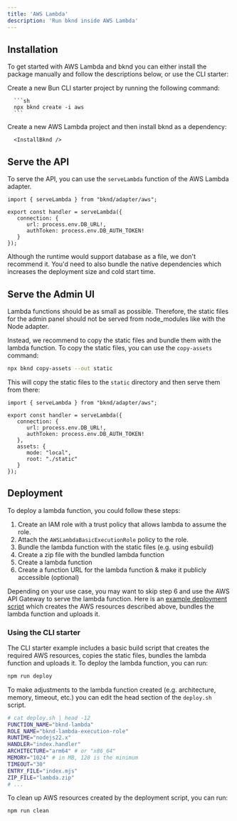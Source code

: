```yaml
---
title: 'AWS Lambda'
description: 'Run bknd inside AWS Lambda'
---
```


## Installation
To get started with AWS Lambda and bknd you can either install the package manually and follow the descriptions below, or use the CLI starter:

<Tabs>
   <Tab title="CLI Starter">
      Create a new Bun CLI starter project by running the following command:

      ```sh
      npx bknd create -i aws
      ```
   </Tab>
   <Tab title="Manual">
      Create a new AWS Lambda project and then install bknd as a dependency:

      <InstallBknd />
   </Tab>
</Tabs>

## Serve the API
To serve the API, you can use the `serveLambda` function of the AWS Lambda adapter.

```tsx index.mjs
import { serveLambda } from "bknd/adapter/aws";

export const handler = serveLambda({
   connection: {
      url: process.env.DB_URL!,
      authToken: process.env.DB_AUTH_TOKEN!
   }
});
```
Although the runtime would support database as a file, we don't recommend it. You'd need to also bundle the native dependencies which increases the deployment size and cold start time.

## Serve the Admin UI
Lambda functions should be as small as possible. Therefore, the static files for the admin panel should not be served from node_modules like with the Node adapter.

Instead, we recommend to copy the static files and bundle them with the lambda function. To copy the static files, you can use the `copy-assets` command:

```bash
npx bknd copy-assets --out static
```

This will copy the static files to the `static` directory and then serve them from there:

```tsx index.mjs {8-11}
import { serveLambda } from "bknd/adapter/aws";

export const handler = serveLambda({
   connection: {
      url: process.env.DB_URL!,
      authToken: process.env.DB_AUTH_TOKEN!
   },
   assets: {
      mode: "local",
      root: "./static"
   }
});
```

## Deployment
To deploy a lambda function, you could follow these steps:

1. Create an IAM role with a trust policy that allows lambda to assume the role.
2. Attach the `AWSLambdaBasicExecutionRole` policy to the role.
3. Bundle the lambda function with the static files (e.g. using esbuild)
4. Create a zip file with the bundled lambda function
5. Create a lambda function 
6. Create a function URL for the lambda function & make it publicly accessible (optional)

Depending on your use case, you may want to skip step 6 and use the AWS API Gateway to serve the lambda function. Here is an [example deployment script](https://github.com/bknd-io/bknd/blob/main/examples/aws-lambda/deploy.sh) which creates the AWS resources described above, bundles the lambda function and uploads it.


### Using the CLI starter
The CLI starter example includes a basic build script that creates the required AWS resources, copies the static files, bundles the lambda function and uploads it. To deploy the lambda function, you can run:

```bash
npm run deploy
```

To make adjustments to the lambda function created (e.g. architecture, memory, timeout, etc.) you can edit the head section of the `deploy.sh` script.

```sh deploy.sh
# cat deploy.sh | head -12
FUNCTION_NAME="bknd-lambda"
ROLE_NAME="bknd-lambda-execution-role"
RUNTIME="nodejs22.x"
HANDLER="index.handler"
ARCHITECTURE="arm64" # or "x86_64"
MEMORY="1024" # in MB, 128 is the minimum
TIMEOUT="30"
ENTRY_FILE="index.mjs"
ZIP_FILE="lambda.zip"
# ...
```

To clean up AWS resources created by the deployment script, you can run:

```bash
npm run clean
```

